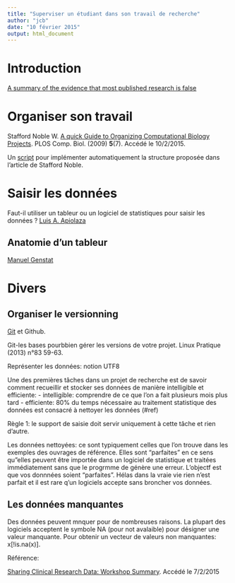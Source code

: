 ```yaml
---
title: "Superviser un étudiant dans son travail de recherche"
author: "jcb"
date: "10 février 2015"
output: html_document
---
```


Introduction
============

[A summary of the evidence that most published research is false](http://simplystatistics.org/2013/12/16/a-summary-of-the-evidence-that-most-published-research-is-false/)

Organiser son travail
=====================
Stafford Noble W. [A quick Guide to Organizing Computational Biology Projects](http://journals.plos.org/ploscompbiol/article?id=10.1371/journal.pcbi.1000424). PLOS Comp. Biol. (2009) __5__(7). Accédé le 10/2/2015.

Un [script](https://github.com/chendaniely/computational-project-cookie-cutter) pour implémenter automatiquement la structure proposée dans l'article de Stafford Noble.

Saisir les données
==================

Faut-il utiliser un tableur ou un logiciel de statistiques pour saisir les données ? [Luis A. Apiolaza ](http://http://www.quantumforest.com/2013/12/excel-fanaticism-and-r/)

Anatomie d'un tableur
-----------------------
[Manuel Genstat](http://www.ilri.org/rmg/RMGcd/DataAnalysisAgroforestry/Materials/Other%20documents/GenstatManual.pdf)

Divers
======

Organiser le versionning
------------------------

[Git](http://git-scm.com/book/fr/) et Github.

Git-les bases pourbbien gérer les versions de votre projet. Linux Pratique (2013) n°83 59-63.

 
Représenter les données: notion UTF8

Une des premières tâches dans un projet de recherche est de savoir comment recueillir et stocker ses données de manière intelligible et efficiente:
- intelligible: comprendre de ce que l'on a fait plusieurs mois plus tard
- efficiente: 80% du temps nécessaire au traitement statistique des données est consacré à nettoyer les données (#ref)

Règle 1: le support de saisie doit servir uniquement à cette tâche et rien d'autre.

Les données nettoyées: ce sont typiquement celles que l'on trouve dans les exemples des ouvrages de référence. Elles sont "parfaites" en ce sens qu"elles peuvent être importée dans un logiciel de statistique et traitées immédiatement sans que le progrmme de génère une erreur. L'objectf est que vos donnnées soient "parfaites". Hélas dans la vraie vie rien n'est parfait et il est rare q'un logiciels accepte sans broncher vos données.

Les données manquantes
----------------------
Des données peuvent mnquer pour de nombreuses raisons. La plupart des logiciels acceptent le symbole NA (pour not avalaible) pour désigner une valeur manquante. Pour obtenir un vecteur de valeurs non manquantes: x[!is.na(x)].

Référence:

[Sharing Clinical Research Data: Workshop Summary](http://www.nap.edu/catalog/18267/sharing-clinical-research-data-workshop-summary). Accédé le 7/2/2015